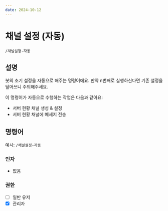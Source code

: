 ```yaml
---
date: 2024-10-12
---
```


# 채널 설정 (자동)
```/채널설정-자동```

## 설명
봇의 초기 설정을 자동으로 해주는 명령어에요. 만약 n번째로 실행하신다면 기존 설정을 덮어쓰니 주의해주세요.

이 명령어가 자동으로 수행하는 작업은 다음과 같아요:
* 서버 현황 채널 생성 & 설정
* 서버 현황 채널에 메세지 전송

## 명령어
예시: ```/채널설정-자동```

### 인자
* 없음

### 권한
* [ ] 일반 유저
* [x] 관리자